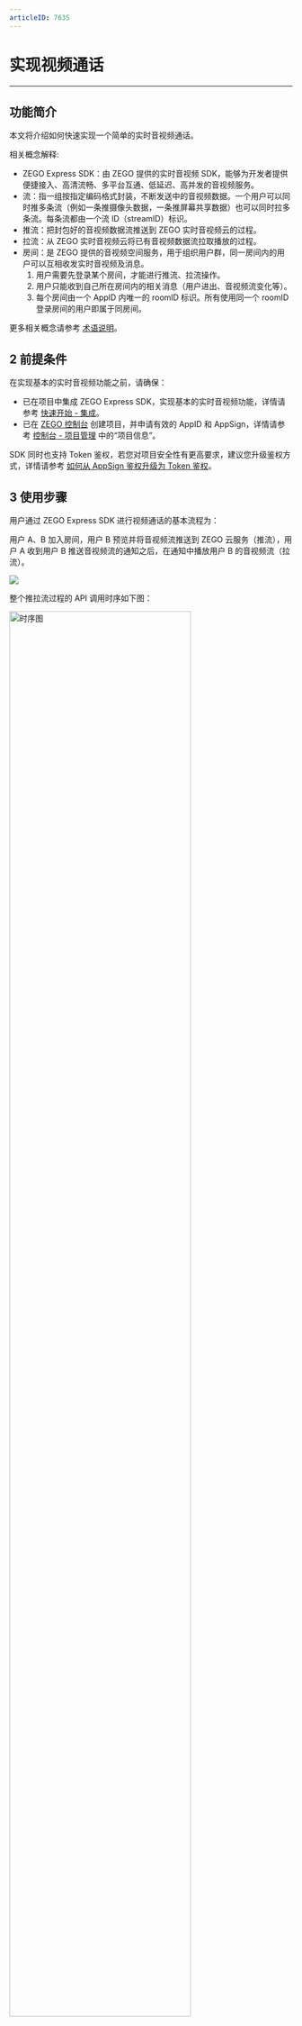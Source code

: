 ```yaml
---
articleID: 7635
---
```

# 实现视频通话 

---



##  功能简介

本文将介绍如何快速实现一个简单的实时音视频通话。

相关概念解释:

- ZEGO Express SDK：由 ZEGO 提供的实时音视频 SDK，能够为开发者提供便捷接入、高清流畅、多平台互通、低延迟、高并发的音视频服务。
- 流：指一组按指定编码格式封装，不断发送中的音视频数据。一个用户可以同时推多条流（例如一条推摄像头数据，一条推屏幕共享数据）也可以同时拉多条流。每条流都由一个流 ID（streamID）标识。
- 推流：把封包好的音视频数据流推送到 ZEGO 实时音视频云的过程。
- 拉流：从 ZEGO 实时音视频云将已有音视频数据流拉取播放的过程。
- 房间：是 ZEGO 提供的音视频空间服务，用于组织用户群，同一房间内的用户可以互相收发实时音视频及消息。
    1. 用户需要先登录某个房间，才能进行推流、拉流操作。
    2. 用户只能收到自己所在房间内的相关消息（用户进出、音视频流变化等）。
    3. 每个房间由一个 ApplD 内唯一的 roomlD 标识。所有使用同一个 roomID 登录房间的用户即属于同房间。



更多相关概念请参考 [术语说明](#5390)。

## 2 前提条件  

在实现基本的实时音视频功能之前，请确保：  

- 已在项目中集成 ZEGO Express SDK，实现基本的实时音视频功能，详情请参考 [快速开始 - 集成](!Integration/SDK_Integration)。
- 已在 [ZEGO 控制台](https://console.zego.im) 创建项目，并申请有效的 AppID 和 AppSign，详情请参考 [控制台 - 项目管理](https://doc-zh.zego.im/article/12107) 中的“项目信息”。

<Warning title="注意">

SDK 同时也支持 Token 鉴权，若您对项目安全性有更高要求，建议您升级鉴权方式，详情请参考 [如何从 AppSign 鉴权升级为 Token 鉴权](http://doc-zh.zego.im/faq/token_upgrade?product=ExpressVideo)。
</Warning>




## 3 使用步骤  

用户通过 ZEGO Express SDK 进行视频通话的基本流程为：

用户 A、B  加入房间，用户 B 预览并将音视频流推送到 ZEGO 云服务（推流），用户 A 收到用户 B 推送音视频流的通知之后，在通知中播放用户 B 的音视频流（拉流）。

<Frame width="512" height="auto" caption="">
  <img src="https://storage.zego.im/sdk-doc/Pics/Common/ZegoExpressEngine/common_usage_new.png" />
</Frame>

整个推拉流过程的 API 调用时序如下图： 

<img src="/Pics/QuickStart/quickstart_uml.png" alt="时序图" width="80%">   


<a id="createEngine"></a>

### 3.1 创建引擎   

**1. 创建界面（可选）**

<details class="zg-primary">
    <summary>添加界面元素</summary>

在开始之前，推荐开发者添加以下界面元素，方便实现基本的实时音视频功能。

- 本地预览窗口
- 远端视频窗口
- 结束按钮

<img src="/Pics/QuickStart/UI_PC.jpg" alt="界面图" width="40%">

</details>  

**2. 初始化引擎**  

使用 [createEngine](@createEngine) 方法，将申请到的 AppID 和 AppSign 传入参数 “appID” 和 “appSign”。   

<div class="mk-warning">

SDK 同时也支持 Token 鉴权，若您对项目安全性有更高要求，建议您升级鉴权方式，可参考 [如何从 AppSign 鉴权升级为 Token 鉴权](http://doc-zh.zego.im/faq/token_upgrade?product=ExpressVideo)。
</div>

```js
// 引入 ZegoExpressEngine
const zgEngine = window.require('zego-express-engine-electron/ZegoExpressEngine');
const zgDefines = window.require('zego-express-engine-electron/ZegoExpressDefines');

// 采用通用场景
const profile = {
appID : xxx,
appSign : "xxx",
scenario : zgDefines.ZegoScenario.Default
};

zgEngine.createEngine(profile)
.then(() => {
    console.log("init succeed")
}).catch((e) => {
    console.log("init failed", e)
});
```

**3. 设置回调**


关于回调的注册和取消，请参考 [设置回调](!setting_callback) 

<div class="mk-warning">

为避免错过事件通知，建议在在创建引擎后立即注册回调
</div>






<a id="loginRoom"></a>

### 3.2 登录房间

**1. 登录**  

调用 [loginRoom ](@loginRoom) 接口，传入房间 ID 参数 “roomID” 和用户参数 “user”，登录房间。如果房间不存在，调用该接口时会创建并登录此房间。

- 同一个 AppID 内，需保证 “roomID” 信息的全局唯一。
- 同一个 AppID 内，需保证 “userID” 全局唯一，建议开发者将其设置成一个有意义的值，可将 “userID” 与自己业务账号系统进行关联。
- “userID” 不能为 “null”，否则会导致登录房间失败。


```js
zgEngine.loginRoom("TheRoomID",  { userID: "TheUserID", userName: "TheUserName"});
```  


**2. 监听登录房间后的事件回调**

根据实际应用需要，在登录房间后监听想要关注的事件通知，比如房间状态更新、用户状态更新、流状态更新等。 

- [onRoomStateUpdate](!setting_callback#onRoomStateUpdate)：房间状态更新回调。登录房间后，当房间连接状态发生变更（如出现房间断开，登录认证失败等情况），SDK 会通过该回调通知。
- [onRoomUserUpdate](!setting_callback#onRoomUserUpdate)：用户状态更新回调。登录房间后，当房间内有用户新增或删除时，SDK 会通过该回调通知。

    只有调用 [loginRoom](@loginRoom) 接口登录房间时传入 [ZegoRoomConfig](@-ZegoRoomConfig) 配置，且 “isUserStatusNotify” 参数取值为 “true” 时，用户才能收到 [onRoomUserUpdate](!setting_callback#onRoomUserUpdate) 回调。


- [onRoomStreamUpdate\|blank](!setting_callback#onRoomStreamUpdate)：流状态更新回调。登录房间后，当房间内有用户新推送或删除音视频流时，SDK 会通过该回调通知。 

<div class="mk-warning">

- 只有调用 [loginRoom](@loginRoom) 接口登录房间时传入 [ZegoRoomConfig](@-ZegoRoomConfig) 配置，且 “isUserStatusNotify” 参数取值为 “true” 时，用户才能收到 [onRoomUserUpdate](!setting_callback#onRoomUserUpdate) 回调。
- 通常情况下，如果某个用户想要播放其他用户推送的视频，可以在收到流状态更新（新增）的回调中，调用 [startPlayingStream](/article/api?doc=express-video-sdk_API~javascript_electron~class~ZegoExpressEngine#start-playing-stream) 接口拉取远端推送的音视频流。
</div>



```js
// 以下为常用的房间相关回调
// 房间状态更新回调
zgEngine.on("onRoomStateUpdate", (param)=>{
    // 根据需要实现事件回调 
});

// 用户状态更新回调
zgEngine.on("onRoomUserUpdate", (param)=>{
    // 根据需要实现事件回调 
});

// 流状态更新回调
zgEngine.on("onRoomStreamUpdate", (param)=>{
    // 根据需要实现事件回调 
});
```  
 
<a id="startPublishingStream"></a>

### 3.3 推流  

**1. 开始推流**  

调用 [startPublishingStream](@startPublishingStream) 接口，传入流 ID 参数 “streamID”，向远端用户发送本端的音视频流。  

<div class = 'mk-warning'>  

同一个 AppID 内，需保证 “streamID” 全局唯一。如果同一个 AppID 内，不同用户各推了一条 “streamID” 相同的流，会导致后推流的用户推流失败。</div>  

```js
// 开始推流
zgEngine.startPublishingStream("streamID");
```  

**2. 启用本地预览（可选）**

<details class="zg-primary">
    <summary>设置预览视图并启动本地预览</summary> 

如果希望看到本端的画面，可调用 [startPreview](/article/api?doc=express-video-sdk_API~javascript_electron~class~ZegoExpressEngine#start-preview) 接口设置预览视图，并启动本地预览。  

```js
// 取一个canvas元素
let localCanvas = document.getElementById("localCanvas");

// 启动本地预览
zgEngine.startPreview({
    canvas: localCanvas,
});
``` 
</details>  

**3. 监听推流后的事件回调**

根据实际应用需要，在推流后监听想要关注的事件通知，比如推流状态更新等。  
 
[onPublisherStateUpdate](!setting_callback#onPublisherStateUpdate)：推流状态更新回调。调用推流接口成功后，当推流状态发生变更（如出现网络中断导致推流异常等情况），SDK 在重试推流的同时，会通过该回调通知。  

```js
// 常用的推流相关回调
// 推流状态更新回调
zgEngine.on("onPublisherStateUpdate", (param)=>{
    // 根据需要实现事件回调
});
```

<Note title="说明">如果您需要了解 ZEGO Express SDK 的摄像头/视频/麦克风/音频/扬声器相关接口，请参考 [常见问题 - 如何实现开关摄像头/视频画面/麦克风/音频/扬声器？](http://doc-zh.zego.im/faq/How_to_switch_devices)。</Note> 

### 3.4 拉流  

**1. 开始拉流**  

调用 [startPlayingStream](/article/api?doc=express-video-sdk_API~javascript_electron~class~ZegoExpressEngine#start-playing-stream) 接口，根据传入的流 ID 参数 “streamID”，拉取远端推送的音视频流。    

```js
// 取一个canvas元素
let remoteCanvas = document.getElementById("remoteCanvas");
// 开始拉流
zgEngine.startPlayingStream("streamID", {
    canvas: remoteCanvas,
});
```		

**2. 监听拉流后的事件回调**


根据实际应用需要，在拉流后监听想要关注的事件通知，比如拉流状态更新等。 
 
[onPlayerStateUpdate](!setting_callback#onPlayerStateUpdate)：拉流状态更新回调。调用拉流接口成功后，当拉流状态发生变更（如出现网络中断导致推流异常等情况），SDK 在重试拉流的同时，会通过该回调通知。  

```js
// 常用的拉流相关回调
// 拉流状态相关回调
zgEngine.on("onPlayerStateUpdate", (param)=>{
    // 根据需要实现事件回调
});
```

### 3.5 在线测试推拉流功能

在真机中运行项目，运行成功后，可以看到本端视频画面。

为方便体验，ZEGO 提供了一个 [Web 端调试示例](https://zegodev.github.io/zego-express-webrtc-sample/assistDev/index.html)，在该页面下，输入相同的 AppID、RoomID，输入不同的 UserID、以及对应的 [Token](https://doc-zh.zego.im/article/16309)，即可加入同一房间与真机设备互通。当成功开始音视频通话时，可以听到远端的音频，看到远端的视频画面。


<a id="stopPublishingStream"></a>

### 3.6 停止推拉流

**1. 停止推流/预览**  

调用 [stopPublishingStream](@stopPublishingStream) 接口停止向远端用户发送本端的音视频流。    

```js
// 停止推流
zgEngine.stopPublishingStream();
```  

如果启用了本地预览，调用 `stopPreview` 接口停止预览。  

```js
// 停止本地预览
zgEngine.stopPreview();
``` 

**2. 停止拉流**

调用 [stopPlayingStream](@stopPlayingStream) 接口停止拉取远端推送的音视频流。  

<Warning title="注意">
如果开发者通过 [onRoomStreamUpdate](@onRoomStreamUpdate) 回调收到了音视频流 “减少” 的通知，请及时调用 [stopPlayingStream](@stopPlayingStream) 接口停止拉流，避免拉到空流、产生额外的成本；或者，开发者可以根据自己的业务需求，选择合适的时机，主动调用 [stopPlayingStream](@stopPlayingStream) 接口停止拉流。
</Warning>

```js
// 停止拉流
zgEngine.stopPlayingStream("streamID");
``` 

### 3.7 退出房间  

调用 [logoutRoom](@logoutRoom) 接口退出房间。 

```js
// 退出房间 
zgEngine.logoutRoom("TheRoomID");   
```  

### 3.8 销毁引擎
调用 [destroyEngine](@destroyEngine) 接口销毁引擎，用于释放 SDK 使用的资源。 

```js
// 销毁引擎
zgEngine.destroyEngine();
```

## 4 常见问题 

1. **Electron 集成的最新版本谷歌内核显卡渲染加速，导致看不到本地预览和拉流画面，但是 CDN 拉流画面是正常的，该如何解决？** 
  
    目前解决该问题的方案主要有两个：    

    - 禁用显卡加速：通过禁用显卡加速，不使用谷歌内核显卡渲染加速功能，可以正常观看到本地预览和拉流画面。    
    - 更换旧版本 Electron：升级 Electron 版本，以适配最新版本谷歌内核显卡渲染加速功能。

2. **当集成 SDK 并使用 Electron9-13 系列版本打包应用后，出现使用 DevTools 的 reload 导致界面 crash、或者出现收不到 SDK 回调的问题，该如何解决？** 
 
    由于高版本的 Electron（Electron9 或以上版本），允许页面多次加载 Node modules，进而可能会导致 Node Addon module 的底层上下文被多次应用、而产生无法预知的问题。所以在 Electron9 ~ Electron14 之间的版本，可以通过以下方式处理：

    在主进程 js 中，设置如下页面属性：`app.allowRendererProcessReuse = false`。（注意：这个属性在 Electron14 或以上版本被废弃，所以 Electron14 或以上版本仍然存在这个问题，暂时无法解决。）

3. **macOS Monterey(12.2.1) 及以上版本运行 electron 应用导致摄像头、麦克风等设备不能使用或者 crash？**    

    如何解决此问题，详情请参考 [FAQ](http://doc-zh.zego.im/faq/macOS_Monterey_v12.2.1_access_solution?product=ExpressVideo&platform=electron)。

4. **在 Linux 操作系统上集成 SDK，且使用 electron-builder 或其它打包工具打包后的应用，出现报错`sand-box`，该如何解决？** 

    <div class="mk-warning">

    如需使用 Linux 平台，请联系 ZEGO 技术支持。 
    </div>

    由于 Linux 系统下，Google Chrome 浏览器的安全性限制问题，需要通过以下方式处理该问题：

    - **方式 1**: 在项目根目录下执行：`sudo chown root ./node_modules/electron/dist/chrome-sandbox && sudo chmod 4755 ./node_modules/electron/dist/chrome-sandbox`。
    - **方式 2**：在 Linux 命令行启动 Electron 程序时，添加命令行参数`--no-sandbox`。
    - **方式 3**：如果是在 Debian 系统下，通过以下方式处理 `sudo sysctl -w kernel.unprivileged_userns_clone=1`。

5. **为什么 canvas 已经设置了宽、高，但最终的拉流画面却被放大了？**

    由于不同的机型差异，设置 canvas 的宽、高后，拉流画面效果有一定的差异。此时，还需要设置 style 中的宽、高，即可保证拉流画面正常。
